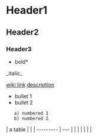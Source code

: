= Header1 =
== Header2 ==
=== Header3 ===

*bold*
_italic_

[[wiki link]]
[[wiki link|description]]

* bullet 1
* bullet 2
    a) numbered 1
    b) numbered 2

{{{python
def greet(s):
    print("Hello, " + s)
}}}

| a table   |     |
| --------- | --- |
|           |     |
|           |     |

